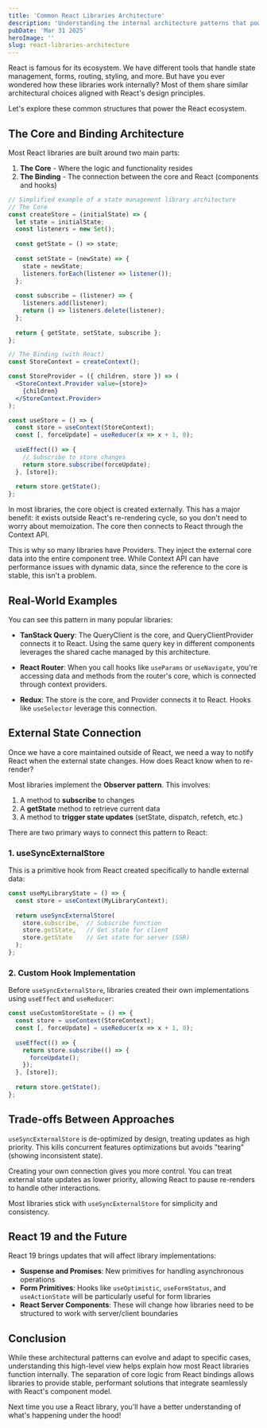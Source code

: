 ```yaml
---
title: 'Common React Libraries Architecture'
description: 'Understanding the internal architecture patterns that power popular React libraries and how they interact with React'
pubDate: 'Mar 31 2025'
heroImage: ''
slug: react-libraries-architecture
---
```


React is famous for its ecosystem. We have different tools that handle state management, forms, routing, styling, and more. But have you ever wondered how these libraries work internally? Most of them share similar architectural choices aligned with React's design principles.

Let's explore these common structures that power the React ecosystem.

## The Core and Binding Architecture

Most React libraries are built around two main parts:

1. **The Core** - Where the logic and functionality resides
2. **The Binding** - The connection between the core and React (components and hooks)

```jsx
// Simplified example of a state management library architecture
// The Core
const createStore = (initialState) => {
  let state = initialState;
  const listeners = new Set();
  
  const getState = () => state;
  
  const setState = (newState) => {
    state = newState;
    listeners.forEach(listener => listener());
  };
  
  const subscribe = (listener) => {
    listeners.add(listener);
    return () => listeners.delete(listener);
  };
  
  return { getState, setState, subscribe };
};

// The Binding (with React)
const StoreContext = createContext();

const StoreProvider = ({ children, store }) => (
  <StoreContext.Provider value={store}>
    {children}
  </StoreContext.Provider>
);

const useStore = () => {
  const store = useContext(StoreContext);
  const [, forceUpdate] = useReducer(x => x + 1, 0);
  
  useEffect(() => {
    // Subscribe to store changes
    return store.subscribe(forceUpdate);
  }, [store]);
  
  return store.getState();
};
```

In most libraries, the core object is created externally. This has a major benefit: it exists outside React's re-rendering cycle, so you don't need to worry about memoization. The core then connects to React through the Context API.

This is why so many libraries have Providers. They inject the external core data into the entire component tree. While Context API can have performance issues with dynamic data, since the reference to the core is stable, this isn't a problem.

## Real-World Examples

You can see this pattern in many popular libraries:

- **TanStack Query**: The QueryClient is the core, and QueryClientProvider connects it to React. Using the same query key in different components leverages the shared cache managed by this architecture.

- **React Router**: When you call hooks like `useParams` or `useNavigate`, you're accessing data and methods from the router's core, which is connected through context providers.

- **Redux**: The store is the core, and Provider connects it to React. Hooks like `useSelector` leverage this connection.

## External State Connection

Once we have a core maintained outside of React, we need a way to notify React when the external state changes. How does React know when to re-render?

Most libraries implement the **Observer pattern**. This involves:

1. A method to **subscribe** to changes
2. A **getState** method to retrieve current data
3. A method to **trigger state updates** (setState, dispatch, refetch, etc.)

There are two primary ways to connect this pattern to React:

### 1. useSyncExternalStore

This is a primitive hook from React created specifically to handle external data:

```jsx
const useMyLibraryState = () => {
  const store = useContext(MyLibraryContext);
  
  return useSyncExternalStore(
    store.subscribe,  // Subscribe function
    store.getState,   // Get state for client
    store.getState    // Get state for server (SSR)
  );
};
```

### 2. Custom Hook Implementation

Before `useSyncExternalStore`, libraries created their own implementations using `useEffect` and `useReducer`:

```jsx
const useCustomStoreState = () => {
  const store = useContext(StoreContext);
  const [, forceUpdate] = useReducer(x => x + 1, 0);
  
  useEffect(() => {
    return store.subscribe(() => {
      forceUpdate();
    });
  }, [store]);
  
  return store.getState();
};
```

## Trade-offs Between Approaches

`useSyncExternalStore` is de-optimized by design, treating updates as high priority. This kills concurrent features optimizations but avoids "tearing" (showing inconsistent state).

Creating your own connection gives you more control. You can treat external state updates as lower priority, allowing React to pause re-renders to handle other interactions.

Most libraries stick with `useSyncExternalStore` for simplicity and consistency.

## React 19 and the Future

React 19 brings updates that will affect library implementations:

- **Suspense and Promises**: New primitives for handling asynchronous operations
- **Form Primitives**: Hooks like `useOptimistic`, `useFormStatus`, and `useActionState` will be particularly useful for form libraries
- **React Server Components**: These will change how libraries need to be structured to work with server/client boundaries

## Conclusion

While these architectural patterns can evolve and adapt to specific cases, understanding this high-level view helps explain how most React libraries function internally. The separation of core logic from React bindings allows libraries to provide stable, performant solutions that integrate seamlessly with React's component model.

Next time you use a React library, you'll have a better understanding of what's happening under the hood!
